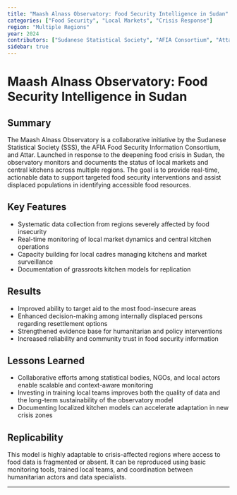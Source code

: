 ```yaml
---
title: "Maash Alnass Observatory: Food Security Intelligence in Sudan"
categories: ["Food Security", "Local Markets", "Crisis Response"]
region: "Multiple Regions"
year: 2024
contributors: ["Sudanese Statistical Society", "AFIA Consortium", "Attar"]
sidebar: true
---
```


# Maash Alnass Observatory: Food Security Intelligence in Sudan

## Summary

The Maash Alnass Observatory is a collaborative initiative by the Sudanese Statistical Society (SSS), the AFIA Food Security Information Consortium, and Attar. Launched in response to the deepening food crisis in Sudan, the observatory monitors and documents the status of local markets and central kitchens across multiple regions. The goal is to provide real-time, actionable data to support targeted food security interventions and assist displaced populations in identifying accessible food resources.

## Key Features

-   Systematic data collection from regions severely affected by food insecurity
-   Real-time monitoring of local market dynamics and central kitchen operations
-   Capacity building for local cadres managing kitchens and market surveillance
-   Documentation of grassroots kitchen models for replication

## Results

-   Improved ability to target aid to the most food-insecure areas
-   Enhanced decision-making among internally displaced persons regarding resettlement options
-   Strengthened evidence base for humanitarian and policy interventions
-   Increased reliability and community trust in food security information

## Lessons Learned

-   Collaborative efforts among statistical bodies, NGOs, and local actors enable scalable and context-aware monitoring
-   Investing in training local teams improves both the quality of data and the long-term sustainability of the observatory model
-   Documenting localized kitchen models can accelerate adaptation in new crisis zones

## Replicability

This model is highly adaptable to crisis-affected regions where access to food data is fragmented or absent. It can be reproduced using basic monitoring tools, trained local teams, and coordination between humanitarian actors and data specialists.

------------------------------------------------------------------------
